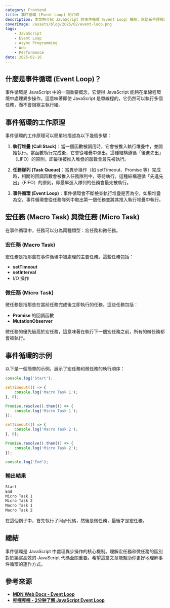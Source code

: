 ```yaml
---
category: Frontend
title: 事件循環 (Event Loop) 的介紹
description: 本文將介紹 JavaScript 的事件循環（Event Loop）機制，幫助新手理解宏任務（Macro Task）和微任務（Micro Task）的運作方式。
coverImage: /assets/blog/2025/02/event-loop.png
tags:
    - JavaScript
    - Event Loop
    - Async Programming
    - Web
    - Performance
date: 2025-02-16
---
```


## 什麼是事件循環 (Event Loop)？

事件循環是 JavaScript 中的一個重要概念，它使得 JavaScript 能夠在單線程環境中處理異步操作。這意味著即使 JavaScript 是單線程的，它仍然可以執行多個任務，而不會阻塞主執行緒。

## 事件循環的工作原理

事件循環的工作原理可以簡單地描述為以下幾個步驟：

1. **執行堆疊 (Call Stack)**：當一個函數被調用時，它會被推入執行堆疊中，並開始執行。當函數執行完成後，它會從堆疊中彈出。這種結構遵循「後進先出」（LIFO）的原則，即最後被推入堆疊的函數會最先被執行。

2. **任務隊列 (Task Queue)**：當異步操作（如 setTimeout、Promise 等）完成時，相關的回調函數會被推入任務隊列中，等待執行。這種結構遵循「先進先出」（FIFO）的原則，即最早進入隊列的任務會最先被執行。

3. **事件循環 (Event Loop)**：事件循環會不斷檢查執行堆疊是否為空。如果堆疊為空，事件循環會從任務隊列中取出第一個任務並將其推入執行堆疊中執行。

## 宏任務 (Macro Task) 與微任務 (Micro Task)

在事件循環中，任務可以分為兩種類型：宏任務和微任務。

### 宏任務 (Macro Task)

宏任務是指那些在事件循環中被處理的主要任務。這些任務包括：

- **setTimeout**
- **setInterval**
- I/O 操作

### 微任務 (Micro Task)

微任務是指那些在當前任務完成後立即執行的任務。這些任務包括：

- **Promise** 的回調函數
- **MutationObserver**

微任務的優先級高於宏任務，這意味著在執行下一個宏任務之前，所有的微任務都會被執行。

## 事件循環的示例

以下是一個簡單的示例，展示了宏任務和微任務的執行順序：

```javascript
console.log('Start');

setTimeout(() => {
    console.log('Macro Task 1');
}, 0);

Promise.resolve().then(() => {
    console.log('Micro Task 1');
});

setTimeout(() => {
    console.log('Macro Task 2');
}, 0);

Promise.resolve().then(() => {
    console.log('Micro Task 2');
});

console.log('End');
```

### 輸出結果

```bash
Start
End
Micro Task 1
Micro Task 2
Macro Task 1
Macro Task 2
```

在這個例子中，首先執行了同步代碼，然後是微任務，最後才是宏任務。

## 總結

事件循環是 JavaScript 中處理異步操作的核心機制。理解宏任務和微任務的區別對於編寫高效的 JavaScript 代碼至關重要。希望這篇文章能幫助你更好地理解事件循環的運作方式。

## 參考來源

- **[MDN Web Docs - Event Loop](https://developer.mozilla.org/en-US/docs/Web/JavaScript/EventLoop)**
- **[哔哩哔哩 - 2分钟了解 JavaScript Event Loop](https://b23.tv/MFuV6cn)**
